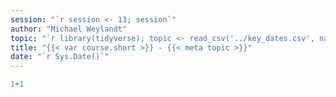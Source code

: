 ```yaml
---
session: "`r session <- 13; session`"
author: "Michael Weylandt"
topic: "`r library(tidyverse); topic <- read_csv('../key_dates.csv', name_repair='universal') |> filter(Course.Element == 'Class Session', Item.Number==session) |> pull(Details); topic`"
title: "{{< var course.short >}} - {{< meta topic >}}"
date: "`r Sys.Date()`"
---
```


```r
1+1
```

